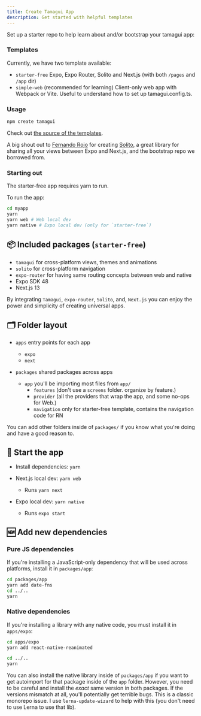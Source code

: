 ```yaml
---
title: Create Tamagui App
description: Get started with helpful templates
---
```


Set up a starter repo to help learn about and/or bootstrap your tamagui app:

### Templates

Currently, we have two template available:

- `starter-free` Expo, Expo Router, Solito and Next.js (with both `/pages` and `/app` dir)
- `simple-web` (recommended for learning) Client-only web app with Webpack or Vite. Useful to understand how to set up tamagui.config.ts.

### Usage

```bash
npm create tamagui
```

Check out [the source of the templates](https://github.com/tamagui/tamagui/tree/master/starters).

A big shout out to [Fernando Rojo](https://twitter.com/fernandotherojo) for creating [Solito](https://solito.dev), a great library for sharing all your views between Expo and Next.js, and the bootstrap repo we borrowed from.

### Starting out

The starter-free app requires yarn to run.

To run the app:

```bash
cd myapp
yarn
yarn web # Web local dev
yarn native # Expo local dev (only for `starter-free`)
```

## 📦 Included packages (`starter-free`)

- `tamagui` for cross-platform views, themes and animations
- `solito` for cross-platform navigation
- `expo-router` for having same routing concepts between web and native
- Expo SDK 48
- Next.js 13

By integrating `Tamagui`, `expo-router`, `Solito`, and, `Next.js` you can enjoy the power and simplicity of creating universal apps.

## 🗂 Folder layout

- `apps` entry points for each app

  - `expo`
  - `next`

- `packages` shared packages across apps
  - `app` you'll be importing most files from `app/`
    - `features` (don't use a `screens` folder. organize by feature.)
    - `provider` (all the providers that wrap the app, and some no-ops for Web.)
    - `navigation` only for starter-free template, contains the navigation code for RN

You can add other folders inside of `packages/` if you know what you're doing and have a good reason to.

## 🏁 Start the app

- Install dependencies: `yarn`

- Next.js local dev: `yarn web`
  - Runs `yarn next`
- Expo local dev: `yarn native`
  - Runs `expo start`

## 🆕 Add new dependencies

### Pure JS dependencies

If you're installing a JavaScript-only dependency that will be used across platforms, install it in `packages/app`:

```bash
cd packages/app
yarn add date-fns
cd ../..
yarn
```

### Native dependencies

If you're installing a library with any native code, you must install it in `apps/expo`:

```bash
cd apps/expo
yarn add react-native-reanimated

cd ../..
yarn
```

You can also install the native library inside of `packages/app` if you want to get autoimport for that package inside of the `app` folder. However, you need to be careful and install the _exact_ same version in both packages. If the versions mismatch at all, you'll potentially get terrible bugs. This is a classic monorepo issue. I use `lerna-update-wizard` to help with this (you don't need to use Lerna to use that lib).

```

```
